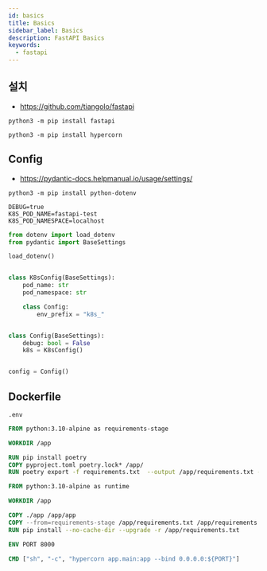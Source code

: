 ```yaml
---
id: basics
title: Basics
sidebar_label: Basics
description: FastAPI Basics
keywords:
  - fastapi
---
```


## 설치

- https://github.com/tiangolo/fastapi

```shell
python3 -m pip install fastapi
```

```shell
python3 -m pip install hypercorn
```

## Config

- https://pydantic-docs.helpmanual.io/usage/settings/

```shell
python3 -m pip install python-dotenv
```

```shell title=".env"
DEBUG=true
K8S_POD_NAME=fastapi-test
K8S_POD_NAMESPACE=localhost
```

```python title="app/config.py"
from dotenv import load_dotenv
from pydantic import BaseSettings

load_dotenv()


class K8sConfig(BaseSettings):
    pod_name: str
    pod_namespace: str

    class Config:
        env_prefix = "k8s_"


class Config(BaseSettings):
    debug: bool = False
    k8s = K8sConfig()


config = Config()
```

## Dockerfile

```shell title=".dockerignore"
.env
```

```dockerfile title="Dockerfile"
FROM python:3.10-alpine as requirements-stage

WORKDIR /app

RUN pip install poetry
COPY pyproject.toml poetry.lock* /app/
RUN poetry export -f requirements.txt  --output /app/requirements.txt --without-hashes

FROM python:3.10-alpine as runtime

WORKDIR /app

COPY ./app /app/app
COPY --from=requirements-stage /app/requirements.txt /app/requirements.txt
RUN pip install --no-cache-dir --upgrade -r /app/requirements.txt

ENV PORT 8000

CMD ["sh", "-c", "hypercorn app.main:app --bind 0.0.0.0:${PORT}"]
```
